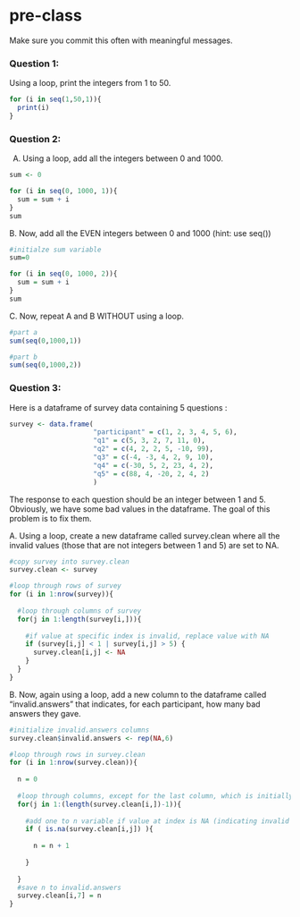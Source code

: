 # pre-class


Make sure you commit this often with meaningful messages. 




### Question 1:

Using a loop, print the integers from 1 to 50. 


```r
for (i in seq(1,50,1)){
  print(i)
}
```


### Question 2:

A.  Using a loop, add all the integers between 0 and 1000.

```r
sum <- 0

for (i in seq(0, 1000, 1)){
  sum = sum + i
}
sum
```

B. Now, add all the EVEN integers between 0 and 1000 (hint: use seq())

```r
#initialze sum variable
sum=0

for (i in seq(0, 1000, 2)){
  sum = sum + i
}
sum
```


C. Now, repeat A and B WITHOUT using a loop.

```r
#part a
sum(seq(0,1000,1))

#part b
sum(seq(0,1000,2))
```


### Question 3:

Here is a dataframe of survey data containing 5 questions :

```r
survey <- data.frame(
                     "participant" = c(1, 2, 3, 4, 5, 6),
                     "q1" = c(5, 3, 2, 7, 11, 0),
                     "q2" = c(4, 2, 2, 5, -10, 99),
                     "q3" = c(-4, -3, 4, 2, 9, 10),
                     "q4" = c(-30, 5, 2, 23, 4, 2),
                     "q5" = c(88, 4, -20, 2, 4, 2)
                     )
```
The response to each question should be an integer between 1 and 5. Obviously, we have some bad values in the dataframe. The goal of this problem is to fix them.

A. Using a loop, create a new dataframe called survey.clean where all the invalid values (those that are not integers between 1 and 5) are set to NA.

```r

#copy survey into survey.clean
survey.clean <- survey

#loop through rows of survey
for (i in 1:nrow(survey)){
  
  #loop through columns of survey
  for(j in 1:length(survey[i,])){
    
    #if value at specific index is invalid, replace value with NA
    if (survey[i,j] < 1 | survey[i,j] > 5) {
      survey.clean[i,j] <- NA
    }
  }
}
```


B. Now, again using a loop, add a new column to the dataframe called “invalid.answers” that indicates, for each participant, how many bad answers they gave.

```r
#initialize invalid.answers columns
survey.clean$invalid.answers <- rep(NA,6)

#loop through rows in survey.clean
for (i in 1:nrow(survey.clean)){
  
  n = 0
  
  #loop through columns, except for the last column, which is initially set to NA
  for(j in 1:(length(survey.clean[i,])-1)){
    
    #add one to n variable if value at index is NA (indicating invalid answer)
    if ( is.na(survey.clean[i,j]) ){
      
      n = n + 1
      
    }
    
  }
  #save n to invalid.answers
  survey.clean[i,7] = n
}
```
